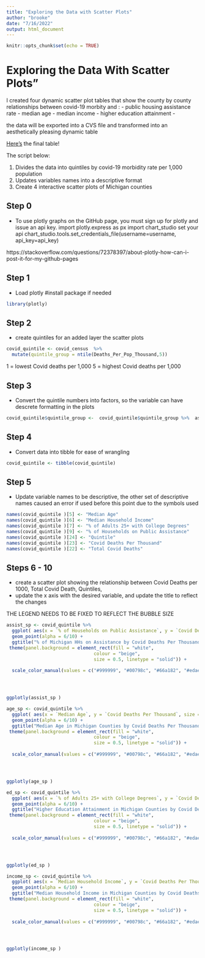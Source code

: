 ```yaml
---
title: "Exploring the Data with Scatter Plots"
author: "brooke"
date: "7/16/2022"
output: html_document
---
```


```r
knitr::opts_chunk$set(echo = TRUE)
```


# Exploring the Data With Scatter Plots"

I created four dynamic scatter plot tables that show the county by county relationships between  covid-19 morbity and :
- public housing assistance rate 
- median age
- median income
- higher education attainment
- 

the data will be exported into a CVS file and transformed into an aesthetically pleasing dynamic table 

[Here's](link) the final table!


The script below:

1) Divides the data into quintiles by covid-19 morbidity rate per 1,000 population
2) Updates variables names into a descriptive format
3) Create 4 interactive scatter plots of Michigan counties


## Step 0 
- To use plotly graphs on the GitHub page, you must sign up for plotly and issue an api key.
import plotly.express as px
import chart_studio
set your api
chart_studio.tools.set_credentials_file(username=username, api_key=api_key)


https://stackoverflow.com/questions/72378397/about-plotly-how-can-i-post-it-for-my-github-pages



## Step 1
 - Load plotly
#install package if needed

```r
library(plotly)
```


## Step 2
- create quintiles for an added layer the scatter plots

```r
covid_quintile <- covid_census  %>% 
  mutate(quintile_group = ntile(Deaths_Per_Pop_Thousand,5))

```

1 = lowest Covid deaths per 1,000
5 = highest Covid deaths per 1,000


## Step 3
- Convert the quintile numbers into factors, so the variable can have descrete formatting in the plots


```r
covid_quintile$quintile_group <-  covid_quintile$quintile_group %>%  as.factor 
```


## Step 4
- Convert data into tibble for ease of wrangling

```r
covid_quintile <- tibble(covid_quintile)
```


## Step 5
- Update variable names to be descriptive, the other set of descriptive names caused an error if used before this point due to the symbols used

```r
names(covid_quintile )[5] <- "Median Age"
names(covid_quintile )[6] <- "Median Household Income"
names(covid_quintile )[7] <- "% of Adults 25+ with College Degrees"
names(covid_quintile )[9] <- "% of Households on Public Assistance"
names(covid_quintile )[24] <- "Quintile"
names(covid_quintile )[23] <- "Covid Deaths Per Thousand"
names(covid_quintile )[22] <- "Total Covid Deaths"
```




## Steps 6 - 10
- create a scatter plot showing the  relationship between Covid Deaths per 1000, Total Covid Death, Quintiles, 
- update the x axis with the desired variable, and update the title to reflect the changes

THE LEGEND NEEDS TO BE FIXED TO REFLECT THE BUBBLE SIZE

```r
assist_sp <- covid_quintile %>% 
  ggplot( aes(x = `% of Households on Public Assistance`, y = `Covid Deaths Per Thousand`, size = `Total Covid Deaths`, color=Quintile, text=County)) +
  geom_point(alpha = 6/10) +
  ggtitle("% of Michigan HHs on Assistance by Covid Deaths Per Thousand" ) +
 theme(panel.background = element_rect(fill = "white",
                                colour = "beige",
                                size = 0.5, linetype = "solid")) +
         
  scale_color_manual(values = c("#999999", "#00798c", "#66a182", "#edae49", "#dc0000b2")) 




ggplotly(assist_sp )
```
```r
age_sp <- covid_quintile %>% 
  ggplot( aes(x = `Median Age`, y = `Covid Deaths Per Thousand`, size = `Total Covid Deaths`, color=Quintile, text=County)) +
  geom_point(alpha = 6/10) +
  ggtitle("Median Age in Michigan Counties by Covid Deaths Per Thousand" ) +
 theme(panel.background = element_rect(fill = "white",
                                colour = "beige",
                                size = 0.5, linetype = "solid")) +
         
  scale_color_manual(values = c("#999999", "#00798c", "#66a182", "#edae49", "#dc0000b2")) 




ggplotly(age_sp )
```


```r
ed_sp <- covid_quintile %>% 
  ggplot( aes(x = `% of Adults 25+ with College Degrees`, y = `Covid Deaths Per Thousand`, size = `Total Covid Deaths`, color=Quintile, text=County)) +
  geom_point(alpha = 6/10) +
  ggtitle("Higher Education Attainment in Michigan Counties by Covid Deaths Per Thousand" ) +
 theme(panel.background = element_rect(fill = "white",
                                colour = "beige",
                                size = 0.5, linetype = "solid")) +
         
  scale_color_manual(values = c("#999999", "#00798c", "#66a182", "#edae49", "#dc0000b2")) 




ggplotly(ed_sp )
```


```r
income_sp <- covid_quintile %>% 
  ggplot( aes(x = `Median Household Income`, y = `Covid Deaths Per Thousand`, size = `Total Covid Deaths`, color=Quintile, text=County)) +
  geom_point(alpha = 6/10) +
  ggtitle("Median Household Income in Michigan Counties by Covid Deaths Per Thousand" ) +
 theme(panel.background = element_rect(fill = "white",
                                colour = "beige",
                                size = 0.5, linetype = "solid")) +
         
  scale_color_manual(values = c("#999999", "#00798c", "#66a182", "#edae49", "#dc0000b2")) 




ggplotly(income_sp )
```
